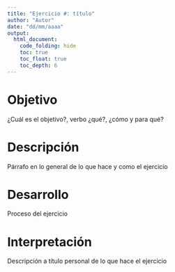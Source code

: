 ---
title: "Ejercicio #: título"
author: "Autor"
date: "dd/mm/aaaa"
output: 
  html_document:
    code_folding: hide
    toc: true
    toc_float: true
    toc_depth: 6
---

# Objetivo
¿Cuál es el objetivo?, verbo ¿qué?, ¿cómo y para qué?

# Descripción

Párrafo en lo general de lo que hace y como el ejercicio

# Desarrollo

Proceso del ejercicio

# Interpretación

Descripción a título personal de lo que hace el ejercicio

